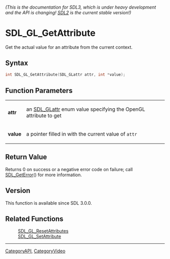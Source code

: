 ====== (This is the documentation for SDL3, which is under heavy development and the API is changing! [https://wiki.libsdl.org/ SDL2] is the current stable version!) ======
= SDL_GL_GetAttribute =

Get the actual value for an attribute from the current context.

== Syntax ==

<syntaxhighlight lang='c'>
int SDL_GL_GetAttribute(SDL_GLattr attr, int *value);
</syntaxhighlight>

== Function Parameters ==

{|
|'''attr'''
|an [[SDL_GLattr]] enum value specifying the OpenGL attribute to get
|-
|'''value'''
|a pointer filled in with the current value of <code>attr</code>
|}

== Return Value ==

Returns 0 on success or a negative error code on failure; call
[[SDL_GetError]]() for more information.

== Version ==

This function is available since SDL 3.0.0.

== Related Functions ==

:[[SDL_GL_ResetAttributes]]
:[[SDL_GL_SetAttribute]]

----
[[CategoryAPI]], [[CategoryVideo]]


